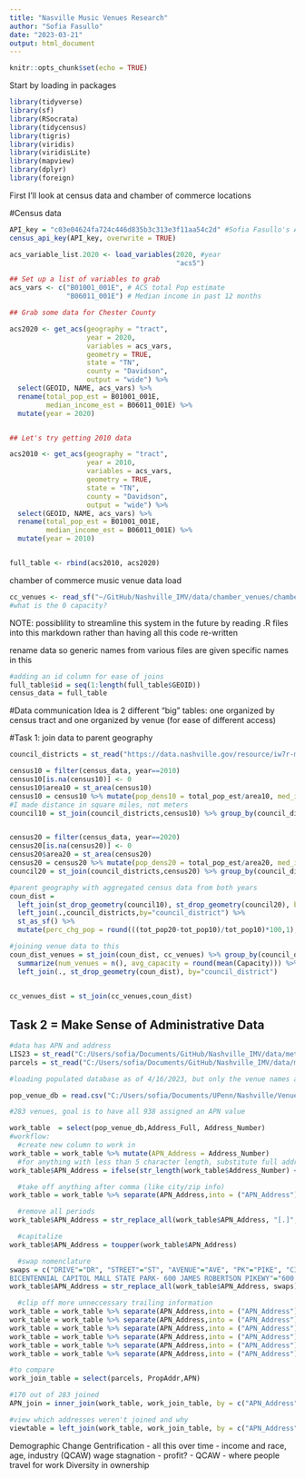 ```yaml
---
title: "Nasville Music Venues Research"
author: "Sofia Fasullo"
date: "2023-03-21"
output: html_document
---
```


```r
knitr::opts_chunk$set(echo = TRUE)
```

Start by loading in packages
```r
library(tidyverse)
library(sf)
library(RSocrata)
library(tidycensus)
library(tigris)
library(viridis)
library(viridisLite)
library(mapview)
library(dplyr)
library(foreign)
```

First I'll look at census data and chamber of commerce locations

#Census data
```r
API_key = "c03e04624fa724c446d835b3c313e3f11aa54c2d" #Sofia Fasullo's API key
census_api_key(API_key, overwrite = TRUE)

acs_variable_list.2020 <- load_variables(2020, #year
                                         "acs5")

## Set up a list of variables to grab
acs_vars <- c("B01001_001E", # ACS total Pop estimate
              "B06011_001E") # Median income in past 12 months

## Grab some data for Chester County

acs2020 <- get_acs(geography = "tract",
                   year = 2020,
                   variables = acs_vars,
                   geometry = TRUE,
                   state = "TN",
                   county = "Davidson",
                   output = "wide") %>%
  select(GEOID, NAME, acs_vars) %>%
  rename(total_pop_est = B01001_001E,
         median_income_est = B06011_001E) %>%
  mutate(year = 2020)


## Let's try getting 2010 data

acs2010 <- get_acs(geography = "tract",
                   year = 2010,
                   variables = acs_vars,
                   geometry = TRUE,
                   state = "TN",
                   county = "Davidson",
                   output = "wide") %>%
  select(GEOID, NAME, acs_vars) %>%
  rename(total_pop_est = B01001_001E,
         median_income_est = B06011_001E) %>%
  mutate(year = 2010)


full_table <- rbind(acs2010, acs2020)

```

chamber of commerce music venue data load
```r
cc_venues <- read_sf("~/GitHub/Nashville_IMV/data/chamber_venues/chamber_venues_2020.geojson") %>% st_transform(4269)
#what is the 0 capacity?
```

NOTE: possiblility to streamline this system in the future by reading .R files into this markdown rather than having all this code re-written

rename data so generic names from various files are given specific names in this 
```r
#adding an id column for ease of joins
full_table$id = seq(1:length(full_table$GEOID))
census_data = full_table
```

#Data communication
Idea is 2 different "big" tables: one organized by census tract and one organized by venue (for ease of different access)

#Task 1: join data to parent geography
```r
council_districts = st_read("https://data.nashville.gov/resource/iw7r-m8qr.geojson") %>% select(council_district, geometry) %>% st_transform(crs=4269)


```

```r
census10 = filter(census_data, year==2010)
census10[is.na(census10)] <- 0
census10$area10 = st_area(census10)
census10 = census10 %>% mutate(pop_dens10 = total_pop_est/area10, med_incxpop = median_income_est*total_pop_est)
#I made distance in square miles, not meters
council10 = st_join(council_districts,census10) %>% group_by(council_district) %>% summarize(tot_pop10 = sum(total_pop_est), avg_med_inc10 = (sum(med_incxpop)/tot_pop10), avg_dens10 = mean(pop_dens10)*2590000)


census20 = filter(census_data, year==2020)
census20[is.na(census20)] <- 0
census20$area20 = st_area(census20)
census20 = census20 %>% mutate(pop_dens20 = total_pop_est/area20, med_incxpop = median_income_est*total_pop_est)
council20 = st_join(council_districts,census20) %>% group_by(council_district) %>% summarize(tot_pop20 = sum(total_pop_est), avg_med_inc20 = (sum(med_incxpop)/tot_pop20), avg_dens20 = mean(pop_dens20)*2590000)

#parent geography with aggregated census data from both years
coun_dist = 
  left_join(st_drop_geometry(council10), st_drop_geometry(council20), by="council_district") %>%
  left_join(.,council_districts,by="council_district") %>%
  st_as_sf() %>% 
  mutate(perc_chg_pop = round(((tot_pop20-tot_pop10)/tot_pop10)*100,1), perc_chg_med_inc = round(((avg_med_inc20-avg_med_inc10)/avg_med_inc10)*100,1), perc_chg_dens = round(((avg_dens20-avg_dens10)/avg_dens10)*100,1))


```

```r
#joining venue data to this
coun_dist_venues = st_join(coun_dist, cc_venues) %>% group_by(council_district) %>% 
  summarize(num_venues = n(), avg_capacity = round(mean(Capacity))) %>% #not sure why NAs are introduced
  left_join(., st_drop_geometry(coun_dist), by="council_district")
  
```


```r
cc_venues_dist = st_join(cc_venues,coun_dist)

```

## Task 2 = Make Sense of Administrative Data

```r
#data has APN and address
LIS23 = st_read("C:/Users/sofia/Documents/GitHub/Nashville_IMV/data/metro/Prop_LIS_Jan_2023/Prop_LIS_Jan_2023.shp") %>% st_transform(4269)
parcels = st_read("C:/Users/sofia/Documents/GitHub/Nashville_IMV/data/metro/Nashville_Parcel_data.shp") %>% st_transform(4269)
```

```r
#loading populated database as of 4/16/2023, but only the venue names and locations

pop_venue_db = read.csv("C:/Users/sofia/Documents/UPenn/Nashville/Venues4_16.csv", header=TRUE)

#283 venues, goal is to have all 938 assigned an APN value

work_table  = select(pop_venue_db,Address_Full, Address_Number) 
#workflow:
  #create new column to work in
work_table = work_table %>% mutate(APN_Address = Address_Number)
  #for anything with less than 5 character length, substitute full address
work_table$APN_Address = ifelse(str_length(work_table$Address_Number) < 5, work_table$Address_Full, work_table$Address_Number)

  #take off anything after comma (like city/zip info)
work_table = work_table %>% separate(APN_Address,into = ("APN_Address"),sep=",")

  #remove all periods
work_table$APN_Address = str_replace_all(work_table$APN_Address, "[.]", "")

  #capitalize
work_table$APN_Address = toupper(work_table$APN_Address)

  #swap nomenclature
swaps = c("DRIVE"="DR", "STREET"="ST", "AVENUE"="AVE", "PK"="PIKE", "CIRCLE"="CIR", "NORTH"="N", " SOUTH"=" S", "BOULEVARD"="BLVD", "PARKWAY"="PKWY", " ALLEY"=" ALY", "PLACE"="PL", "SQUARE"="SQ", " ROAD" = " RD", "	
BICENTENNIAL CAPITOL MALL STATE PARK- 600 JAMES ROBERTSON PIKEWY"="600 JAMES ROBERTSON PKWY")
work_table$APN_Address = str_replace_all(work_table$APN_Address, swaps)

  #clip off more unneccessary trailing information
work_table = work_table %>% separate(APN_Address,into = ("APN_Address"),sep=" SUITE")
work_table = work_table %>% separate(APN_Address,into = ("APN_Address"),sep=" #")
work_table = work_table %>% separate(APN_Address,into = ("APN_Address"),sep=" NASHVILLE")
work_table = work_table %>% separate(APN_Address,into = ("APN_Address"),sep=" AND")
work_table = work_table %>% separate(APN_Address,into = ("APN_Address"),sep=" &")
work_table = work_table %>% separate(APN_Address,into = ("APN_Address"),sep=" STE ")

#to compare
work_join_table = select(parcels, PropAddr,APN)

#170 out of 283 joined
APN_join = inner_join(work_table, work_join_table, by = c("APN_Address"="PropAddr"))

#view which addresses weren't joined and why
viewtable = left_join(work_table, work_join_table, by = c("APN_Address"="PropAddr"))


```
Demographic Change
Gentrification
 - all this over time
 - income and race, age, industry (QCAW)
wage stagnation
  - profit?
  - QCAW
  - where people travel for work
Diversity in ownership


